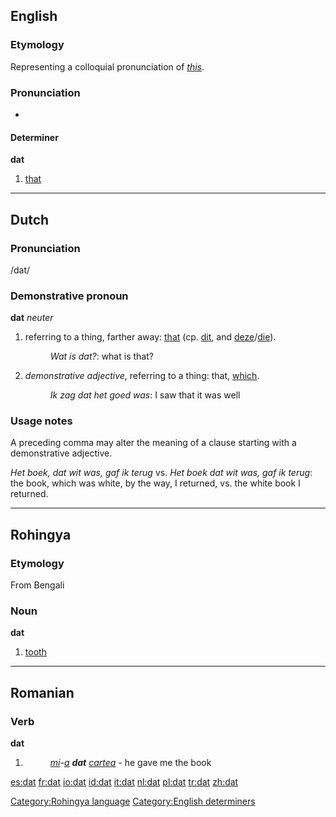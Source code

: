 {{see|dát|DAT}}
==English==

===Etymology===
Representing a colloquial pronunciation of ''[[this]]''.

===Pronunciation===
*{{IPA|/dæt/}}

====Determiner====
'''dat'''
# {{slang}} [[that]]

----

==Dutch==

===Pronunciation===
/dat/

===Demonstrative pronoun===
{{rfc-header|Demonstrative pronoun}}
'''dat''' ''neuter''

# referring to a thing, farther away: [[that]] (cp. [[dit]], and [[deze]]/[[die]]).
#: ''Wat is dat?'': what is that?
# ''demonstrative adjective'', referring to a thing: that, [[which]].
#: ''Ik zag dat het goed was'': I saw that it was well

===Usage notes===
A preceding comma may alter the meaning of a clause starting with a demonstrative adjective.

''Het boek, dat wit was, gaf ik terug'' vs. ''Het boek dat wit was, gaf ik terug'': the book, which was white, by the way, I returned, vs. the white book I returned.

----

==Rohingya==

===Etymology===
From Bengali

===Noun===
'''dat'''

# [[tooth]]

[[Category:Rohingya language]]
[[Category:English determiners]]

----

==Romanian==

===Verb===
'''dat'''

# {{past participle of|da}}
#:''[[eu|mi]]-[[avea|a]] '''dat''' [[carte|cartea]]'' - he gave me the book

[[es:dat]]
[[fr:dat]]
[[io:dat]]
[[id:dat]]
[[it:dat]]
[[nl:dat]]
[[pl:dat]]
[[tr:dat]]
[[zh:dat]]